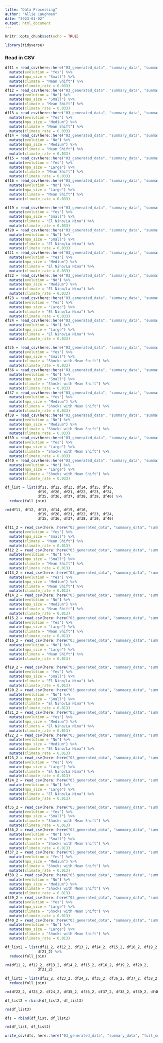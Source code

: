 ```yaml
---
title: "Data Processing"
author: "Allie Caughman"
date: "2023-01-02"
output: html_document
---
```


```r
knitr::opts_chunk$set(echo = TRUE)

library(tidyverse)
```

### Read in CSV

```r
df11 = read_csv(here::here("03_generated_data", "summary_data", "summary_m11.csv")) %>%
  mutate(evolution = "Yes") %>% 
  mutate(mpa_size = "Small") %>% 
  mutate(climate = "Mean Shift") %>% 
  mutate(climate_rate = 0.033)
df12 = read_csv(here::here("03_generated_data", "summary_data", "summary_m12.csv")) %>%
  mutate(evolution = "No") %>% 
  mutate(mpa_size = "Small") %>% 
  mutate(climate = "Mean Shift") %>% 
  mutate(climate_rate = 0.033)
df13 = read_csv(here::here("03_generated_data", "summary_data", "summary_m13.csv")) %>%
  mutate(evolution = "Yes") %>% 
  mutate(mpa_size = "Medium") %>% 
  mutate(climate = "Mean Shift") %>% 
  mutate(climate_rate = 0.033)
df14 = read_csv(here::here("03_generated_data", "summary_data", "summary_m14.csv")) %>%
  mutate(evolution = "No") %>% 
  mutate(mpa_size = "Medium") %>% 
  mutate(climate = "Mean Shift") %>% 
  mutate(climate_rate = 0.033)
df15 = read_csv(here::here("03_generated_data", "summary_data", "summary_m15.csv")) %>%
  mutate(evolution = "Yes") %>% 
  mutate(mpa_size = "Large") %>% 
  mutate(climate = "Mean Shift") %>% 
  mutate(climate_rate = 0.033)
df16 = read_csv(here::here("03_generated_data", "summary_data", "summary_m16.csv")) %>%
  mutate(evolution = "No") %>% 
  mutate(mpa_size = "Large") %>% 
  mutate(climate = "Mean Shift") %>% 
  mutate(climate_rate = 0.033)

df19 = read_csv(here::here("03_generated_data", "summary_data", "summary_m19.csv")) %>%
  mutate(evolution = "Yes") %>% 
  mutate(mpa_size = "Small") %>% 
  mutate(climate = "El Nino/La Nina") %>% 
  mutate(climate_rate = 0.033)
df20 = read_csv(here::here("03_generated_data", "summary_data", "summary_m20.csv")) %>%
  mutate(evolution = "No") %>% 
  mutate(mpa_size = "Small") %>% 
  mutate(climate = "El Nino/La Nina") %>% 
  mutate(climate_rate = 0.033)
df21 = read_csv(here::here("03_generated_data", "summary_data", "summary_m21.csv")) %>%
  mutate(evolution = "Yes") %>% 
  mutate(mpa_size = "Medium") %>% 
  mutate(climate = "El Nino/La Nina") %>% 
  mutate(climate_rate = 0.033)
df22 = read_csv(here::here("03_generated_data", "summary_data", "summary_m22.csv")) %>%
  mutate(evolution = "No") %>% 
  mutate(mpa_size = "Medium") %>% 
  mutate(climate = "El Nino/La Nina") %>% 
  mutate(climate_rate = 0.033)
df23 = read_csv(here::here("03_generated_data", "summary_data", "summary_m23.csv")) %>%
  mutate(evolution = "Yes") %>% 
  mutate(mpa_size = "Large") %>% 
  mutate(climate = "El Nino/La Nina") %>% 
  mutate(climate_rate = 0.033)
df24 = read_csv(here::here("03_generated_data", "summary_data", "summary_m24.csv")) %>%
  mutate(evolution = "No") %>% 
  mutate(mpa_size = "Large") %>% 
  mutate(climate = "El Nino/La Nina") %>% 
  mutate(climate_rate = 0.033)

df35 = read_csv(here::here("03_generated_data", "summary_data", "summary_m35.csv")) %>%
  mutate(evolution = "Yes") %>% 
  mutate(mpa_size = "Small") %>% 
  mutate(climate = "Shocks with Mean Shift") %>% 
  mutate(climate_rate = 0.033)
df36 = read_csv(here::here("03_generated_data", "summary_data", "summary_m36.csv")) %>%
  mutate(evolution = "No") %>% 
  mutate(mpa_size = "Small") %>% 
  mutate(climate = "Shocks with Mean Shift") %>% 
  mutate(climate_rate = 0.033)
df37 = read_csv(here::here("03_generated_data", "summary_data", "summary_m37.csv")) %>%
  mutate(evolution = "Yes") %>% 
  mutate(mpa_size = "Medium") %>% 
  mutate(climate = "Shocks with Mean Shift") %>% 
  mutate(climate_rate = 0.033)
df38 = read_csv(here::here("03_generated_data", "summary_data", "summary_m38.csv")) %>%
  mutate(evolution = "No") %>% 
  mutate(mpa_size = "Medium") %>% 
  mutate(climate = "Shocks with Mean Shift") %>% 
  mutate(climate_rate = 0.033)
df39 = read_csv(here::here("03_generated_data", "summary_data", "summary_m39.csv")) %>%
  mutate(evolution = "Yes") %>% 
  mutate(mpa_size = "Large") %>% 
  mutate(climate = "Shocks with Mean Shift") %>% 
  mutate(climate_rate = 0.033)
df40 = read_csv(here::here("03_generated_data", "summary_data", "summary_m40.csv")) %>%
  mutate(evolution = "No") %>% 
  mutate(mpa_size = "Large") %>% 
  mutate(climate = "Shocks with Mean Shift") %>% 
  mutate(climate_rate = 0.033)
```

```r
df_list = list(df11, df12, df13, df14, df15, df16, 
               df19, df20, df21, df22, df23, df24, 
               df35, df36, df37, df38, df39, df40) %>% 
  reduce(full_join)

rm(df11, df12, df13, df14, df15, df16, 
               df19, df20, df21, df22, df23, df24, 
               df35, df36, df37, df38, df39, df40)
```

```r
df11_2 = read_csv(here::here("03_generated_data", "summary_data", "summary_m11_2.csv")) %>%
  mutate(evolution = "Yes") %>% 
  mutate(mpa_size = "Small") %>% 
  mutate(climate = "Mean Shift") %>% 
  mutate(climate_rate = 0.013)
df12_2 = read_csv(here::here("03_generated_data", "summary_data", "summary_m12_2.csv")) %>%
  mutate(evolution = "No") %>% 
  mutate(mpa_size = "Small") %>% 
  mutate(climate = "Mean Shift") %>% 
  mutate(climate_rate = 0.013)
df13_2 = read_csv(here::here("03_generated_data", "summary_data", "summary_m13_2.csv")) %>%
  mutate(evolution = "Yes") %>% 
  mutate(mpa_size = "Medium") %>% 
  mutate(climate = "Mean Shift") %>% 
  mutate(climate_rate = 0.013)
df14_2 = read_csv(here::here("03_generated_data", "summary_data", "summary_m14_2.csv")) %>%
  mutate(evolution = "No") %>% 
  mutate(mpa_size = "Medium") %>% 
  mutate(climate = "Mean Shift") %>% 
  mutate(climate_rate = 0.013)
df15_2 = read_csv(here::here("03_generated_data", "summary_data", "summary_m15_2.csv")) %>%
  mutate(evolution = "Yes") %>% 
  mutate(mpa_size = "Large") %>% 
  mutate(climate = "Mean Shift") %>% 
  mutate(climate_rate = 0.013)
df16_2 = read_csv(here::here("03_generated_data", "summary_data", "summary_m16_2.csv")) %>%
  mutate(evolution = "No") %>% 
  mutate(mpa_size = "Large") %>% 
  mutate(climate = "Mean Shift") %>% 
  mutate(climate_rate = 0.013)

df19_2 = read_csv(here::here("03_generated_data", "summary_data", "summary_m19_2.csv")) %>%
  mutate(evolution = "Yes") %>% 
  mutate(mpa_size = "Small") %>% 
  mutate(climate = "El Nino/La Nina") %>% 
  mutate(climate_rate = 0.013)
df20_2 = read_csv(here::here("03_generated_data", "summary_data", "summary_m20_2.csv")) %>%
  mutate(evolution = "No") %>% 
  mutate(mpa_size = "Small") %>% 
  mutate(climate = "El Nino/La Nina") %>% 
  mutate(climate_rate = 0.013)
df21_2 = read_csv(here::here("03_generated_data", "summary_data", "summary_m21_2.csv")) %>%
  mutate(evolution = "Yes") %>% 
  mutate(mpa_size = "Medium") %>% 
  mutate(climate = "El Nino/La Nina") %>% 
  mutate(climate_rate = 0.013)
df22_2 = read_csv(here::here("03_generated_data", "summary_data", "summary_m22_2.csv")) %>%
  mutate(evolution = "No") %>% 
  mutate(mpa_size = "Medium") %>% 
  mutate(climate = "El Nino/La Nina") %>% 
  mutate(climate_rate = 0.013)
df23_2 = read_csv(here::here("03_generated_data", "summary_data", "summary_m23_2.csv")) %>%
  mutate(evolution = "Yes") %>% 
  mutate(mpa_size = "Large") %>% 
  mutate(climate = "El Nino/La Nina") %>% 
  mutate(climate_rate = 0.013)
df24_2 = read_csv(here::here("03_generated_data", "summary_data", "summary_m24_2.csv")) %>%
  mutate(evolution = "No") %>% 
  mutate(mpa_size = "Large") %>% 
  mutate(climate = "El Nino/La Nina") %>% 
  mutate(climate_rate = 0.013)

df35_2 = read_csv(here::here("03_generated_data", "summary_data", "summary_m35_2.csv")) %>%
  mutate(evolution = "Yes") %>% 
  mutate(mpa_size = "Small") %>% 
  mutate(climate = "Shocks with Mean Shift") %>% 
  mutate(climate_rate = 0.013)
df36_2 = read_csv(here::here("03_generated_data", "summary_data", "summary_m36_2.csv")) %>%
  mutate(evolution = "No") %>% 
  mutate(mpa_size = "Small") %>% 
  mutate(climate = "Shocks with Mean Shift") %>% 
  mutate(climate_rate = 0.013)
df37_2 = read_csv(here::here("03_generated_data", "summary_data", "summary_m37_2.csv")) %>%
  mutate(evolution = "Yes") %>% 
  mutate(mpa_size = "Medium") %>% 
  mutate(climate = "Shocks with Mean Shift") %>% 
  mutate(climate_rate = 0.013)
df38_2 = read_csv(here::here("03_generated_data", "summary_data", "summary_m38_2.csv")) %>%
  mutate(evolution = "No") %>% 
  mutate(mpa_size = "Medium") %>% 
  mutate(climate = "Shocks with Mean Shift") %>% 
  mutate(climate_rate = 0.013)
df39_2 = read_csv(here::here("03_generated_data", "summary_data", "summary_m39_2.csv")) %>%
  mutate(evolution = "Yes") %>% 
  mutate(mpa_size = "Large") %>% 
  mutate(climate = "Shocks with Mean Shift") %>% 
  mutate(climate_rate = 0.013)
df40_2 = read_csv(here::here("03_generated_data", "summary_data", "summary_m40_2.csv")) %>%
  mutate(evolution = "No") %>% 
  mutate(mpa_size = "Large") %>% 
  mutate(climate = "Shocks with Mean Shift") %>% 
  mutate(climate_rate = 0.013)
```

```r
df_list2 = list(df11_2, df12_2, df13_2, df14_2, df15_2, df16_2, df19_2, df20_2, 
               df21_2) %>% 
  reduce(full_join)

rm(df11_2, df12_2, df13_2, df14_2, df15_2, df16_2, df19_2, df20_2, 
               df21_2) 
               
df_list3 = list(df22_2, df23_2, df24_2, df35_2, df36_2, df37_2, df38_2, df39_2, df40_2) %>% 
  reduce(full_join)

rm(df22_2, df23_2, df24_2, df35_2, df36_2, df37_2, df38_2, df39_2, df40_2)

df_list2 = rbind(df_list2, df_list3) 

rm(df_list3)
```

```r
dfs = rbind(df_list, df_list2)

rm(df_list, df_list2)

write_csv(dfs, here::here("03_generated_data", "summary_data", "full_sum_climate_rate.csv"))
```

